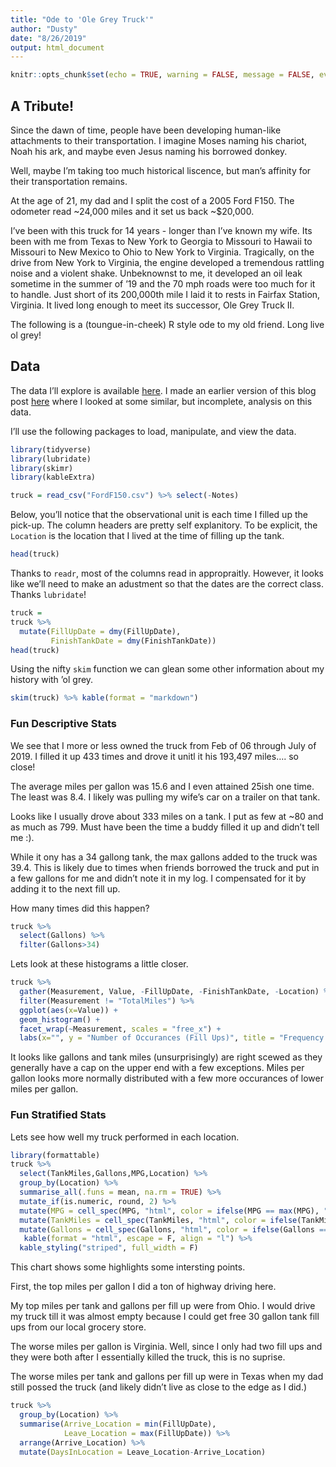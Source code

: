 ```yaml
---
title: "Ode to 'Ole Grey Truck'"
author: "Dusty"
date: "8/26/2019"
output: html_document
---
```


```r
knitr::opts_chunk$set(echo = TRUE, warning = FALSE, message = FALSE, eval = TRUE)
```

## A Tribute!

Since the dawn of time, people have been developing human-like attachments to their transportation.  I imagine Moses naming his chariot, Noah his ark, and maybe even Jesus naming his borrowed donkey.

Well, maybe I'm taking too much historical liscence, but man's affinity for their transportation remains.  

At the age of 21, my dad and I split the cost of a 2005 Ford F150.  The odometer read ~24,000 miles and it set us back ~$20,000.  

I've been with this truck for 14 years - longer than I've known my wife.  Its been with me from Texas to New York to Georgia to Missouri to Hawaii to Missouri to New Mexico to Ohio to New York to Virginia.  Tragically, on the drive from New York to Virginia, the engine developed a tremendous rattling noise and a violent shake.  Unbeknownst to me, it developed an oil leak sometime in the summer of '19 and the 70 mph roads were too much for it to handle.  Just short of its 200,000th mile I laid it to rests in Fairfax Station, Virginia.  It lived long enough to meet its successor, Ole Grey Truck II.  

The following is a (toungue-in-cheek) R style ode to my old friend.  Long live ol grey!

<!-- [imageofoldtruck.png] -->

## Data

The data I'll explore is available [here](www.github.com/dusty-turner).   I made an earlier version of this blog post [here](www.dusty-turner/netlify.com/oldpost) where I looked at some similar, but incomplete, analysis on this data.

I'll use the following packages to load, manipulate, and view the data.

```r
library(tidyverse)
library(lubridate)
library(skimr)
library(kableExtra)
```

```r
truck = read_csv("FordF150.csv") %>% select(-Notes)
```

Below, you'll notice that the observational unit is each time I filled up the pick-up.  The column headers are pretty self explanitory.  To be explicit, the `Location` is the location that I lived at the time of filling up the tank.  

```r
head(truck)
```

Thanks to `readr`, most of the columns read in appropraitly.  However, it looks like we'll need to make an adustment so that the dates are the correct class.  Thanks `lubridate`!

```r
truck = 
truck %>%
  mutate(FillUpDate = dmy(FillUpDate),
         FinishTankDate = dmy(FinishTankDate))
head(truck)
```

Using the nifty `skim` function we can glean some other information about my history with 'ol grey.

```r
skim(truck) %>% kable(format = "markdown")
```

### Fun Descriptive Stats

We see that I more or less owned the truck from Feb of 06 through July of 2019.  I filled it up 433 times and drove it unitl it his 193,497 miles.... so close!

The average miles per gallon was 15.6 and I even attained 25ish one time.  The least was 8.4.  I likely was pulling my wife's car on a trailer on that tank.  

Looks like I usually drove about 333 miles on a tank.  I put as few at ~80 and as much as 799.  Must have been the time a buddy filled it up and didn't tell me :).

While it ony has a 34 gallong tank, the max gallons added to the truck was 39.4.  This is likely due to times when friends borrowed the truck and put in a few gallons for me and didn't note it in my log.  I compensated for it by adding it to the next fill up.  

How many times did this happen?

```r
truck %>%
  select(Gallons) %>%
  filter(Gallons>34) 
```

Lets look at these histograms a little closer.

```r
truck %>%
  gather(Measurement, Value, -FillUpDate, -FinishTankDate, -Location) %>%
  filter(Measurement != "TotalMiles") %>%
  ggplot(aes(x=Value)) +
  geom_histogram() +
  facet_wrap(~Measurement, scales = "free_x") +
  labs(x="", y = "Number of Occurances (Fill Ups)", title = "Frequency of Occurance for Each Fill Up")
```

It looks like gallons and tank miles (unsurprisingly) are right scewed as they generally have a cap on the upper end with a few exceptions.  Miles per gallon looks more normally distributed with a few more occurances of lower miles per gallon.    

### Fun Stratified Stats

Lets see how well my truck performed in each location.

```r
library(formattable)
truck %>% 
  select(TankMiles,Gallons,MPG,Location) %>%
  group_by(Location) %>%
  summarise_all(.funs = mean, na.rm = TRUE) %>%
  mutate_if(is.numeric, round, 2) %>%
  mutate(MPG = cell_spec(MPG, "html", color = ifelse(MPG == max(MPG), "red", ifelse(MPG== min(MPG), "blue", "black")))) %>%
  mutate(TankMiles = cell_spec(TankMiles, "html", color = ifelse(TankMiles == max(TankMiles), "red", ifelse(TankMiles== min(TankMiles), "blue", "black")))) %>%
  mutate(Gallons = cell_spec(Gallons, "html", color = ifelse(Gallons == max(Gallons), "red", ifelse(Gallons== min(Gallons), "blue", "black")))) %>%
   kable(format = "html", escape = F, align = "l") %>%
  kable_styling("striped", full_width = F)
```

This chart shows some highlights some intersting points.  

First, the top miles per gallon I did a ton of highway driving here.  

My top miles per tank and gallons per fill up were from Ohio. I would drive my truck till it was almost empty because I could get free 30 gallon tank fill ups from our local grocery store.  

The worse miles per gallon is Virginia.  Well, since I only had two fill ups and they were both after I essentially killed the truck, this is no suprise.  

The worse miles per tank and gallons per fill up were in Texas when my dad still possed the truck (and likely didn't live as close to the edge as I did.)

```r
truck %>% 
  group_by(Location) %>%
  summarise(Arrive_Location = min(FillUpDate),
            Leave_Location = max(FillUpDate)) %>%
  arrange(Arrive_Location) %>%
  mutate(DaysInLocation = Leave_Location-Arrive_Location)
```

